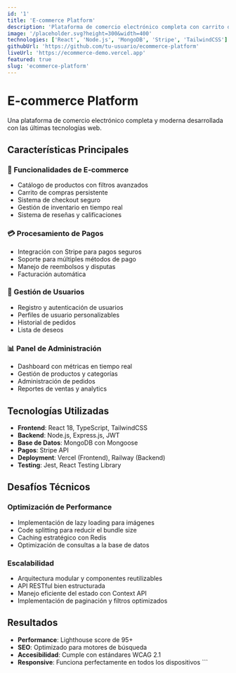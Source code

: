 ```yaml
---
id: '1'
title: 'E-commerce Platform'
description: 'Plataforma de comercio electrónico completa con carrito de compras, sistema de pagos y panel de administración. Desarrollada con React, Node.js y MongoDB.'
image: '/placeholder.svg?height=300&width=400'
technologies: ['React', 'Node.js', 'MongoDB', 'Stripe', 'TailwindCSS']
githubUrl: 'https://github.com/tu-usuario/ecommerce-platform'
liveUrl: 'https://ecommerce-demo.vercel.app'
featured: true
slug: 'ecommerce-platform'
---
```


# E-commerce Platform

Una plataforma de comercio electrónico completa y moderna desarrollada con las últimas tecnologías web.

## Características Principales

### 🛒 Funcionalidades de E-commerce
- Catálogo de productos con filtros avanzados
- Carrito de compras persistente
- Sistema de checkout seguro
- Gestión de inventario en tiempo real
- Sistema de reseñas y calificaciones

### 💳 Procesamiento de Pagos
- Integración con Stripe para pagos seguros
- Soporte para múltiples métodos de pago
- Manejo de reembolsos y disputas
- Facturación automática

### 👤 Gestión de Usuarios
- Registro y autenticación de usuarios
- Perfiles de usuario personalizables
- Historial de pedidos
- Lista de deseos

### 📊 Panel de Administración
- Dashboard con métricas en tiempo real
- Gestión de productos y categorías
- Administración de pedidos
- Reportes de ventas y analytics

## Tecnologías Utilizadas

- **Frontend**: React 18, TypeScript, TailwindCSS
- **Backend**: Node.js, Express.js, JWT
- **Base de Datos**: MongoDB con Mongoose
- **Pagos**: Stripe API
- **Deployment**: Vercel (Frontend), Railway (Backend)
- **Testing**: Jest, React Testing Library

## Desafíos Técnicos

### Optimización de Performance
- Implementación de lazy loading para imágenes
- Code splitting para reducir el bundle size
- Caching estratégico con Redis
- Optimización de consultas a la base de datos

### Escalabilidad
- Arquitectura modular y componentes reutilizables
- API RESTful bien estructurada
- Manejo eficiente del estado con Context API
- Implementación de paginación y filtros optimizados

## Resultados

- **Performance**: Lighthouse score de 95+
- **SEO**: Optimizado para motores de búsqueda
- **Accesibilidad**: Cumple con estándares WCAG 2.1
- **Responsive**: Funciona perfectamente en todos los dispositivos
\`\`\`
